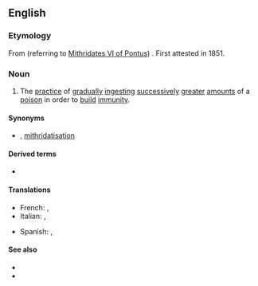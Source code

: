 ==English==
{{wikipedia}}

===Etymology===
From {{m|en|Mithridates}} (referring to [[w:Mithridates VI of Pontus|Mithridates VI of Pontus]]) {{suffix|en||ism}}. First attested in 1851.

===Noun===
{{en-noun|-}}

# The [[practice]] of [[gradually]] [[ingest]]ing [[successively]] [[greater]] [[amount]]s of a [[poison]] in order to [[build]] [[immunity]].

====Synonyms====
* {{l|en|mithridatization}} {{qualifier|rare|US}}, [[mithridatisation]] {{qualifier|rare|UK}}

====Derived terms====
* {{l|en|mithridatic}}

====Translations====
{{trans-top|the practice of ingesting successively greater amounts of a poison}}
* French: {{t+|fr|mithridatisation|f}}, {{t+|fr|mithridatisme|m}}
* Italian: {{t|it|mitridatizzazione|f}}, {{t+|it|mitridatismo}}
{{trans-mid}}
* Spanish: {{t|es|mitridatización|f}}, {{t|es|mitridatismo|m}}
{{trans-bottom}}

====See also====
* {{l|en|hormesis}}
* {{l|en|microdose}}

{{cln|en|eponyms}}
{{c|en|Poisons}}